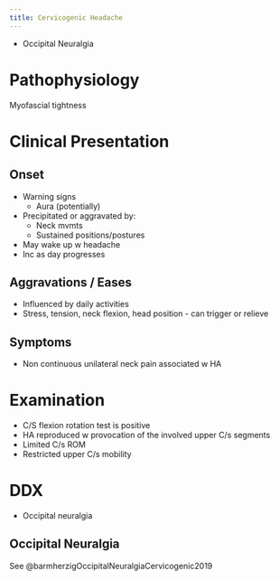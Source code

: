 ```yaml
---
title: Cervicogenic Headache
---
```


:::{.callout title="AKA"}

- Occipital Neuralgia
:::



# Pathophysiology

Myofascial tightness

# Clinical Presentation

## Onset



- Warning signs
    - Aura (potentially)
- Precipitated or aggravated by:
    - Neck mvmts
    - Sustained positions/postures
- May wake up w headache
- Inc as day progresses

## Aggravations / Eases

- Influenced by daily activities
- Stress, tension, neck flexion, head position - can trigger or relieve 

## Symptoms

- Non continuous unilateral neck pain associated w HA


# Examination

- C/S flexion rotation test is positive
- HA reproduced w provocation of the involved upper C/s segments
- Limited C/s ROM
- Restricted upper C/s mobility

# DDX

- Occipital neuralgia

## Occipital Neuralgia
 See @barmherzigOccipitalNeuralgiaCervicogenic2019